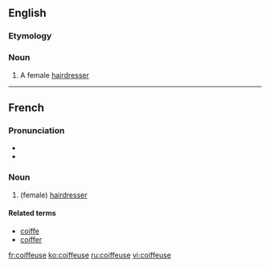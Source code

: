 ==English==

===Etymology===
{{etyl|fr}}

===Noun===
{{en-noun}}

# A female [[hairdresser]]

----

==French==

===Pronunciation===
* {{IPA|/kwa.føz/|lang=fr}}
* {{audio|Fr-coiffeuse.ogg|Audio}}

===Noun===
{{fr-noun|f|m=coiffeur}}

# (female) [[hairdresser]] 

====Related terms====
*[[coiffe]]
*[[coiffer#French|coiffer]]

[[fr:coiffeuse]]
[[ko:coiffeuse]]
[[ru:coiffeuse]]
[[vi:coiffeuse]]
